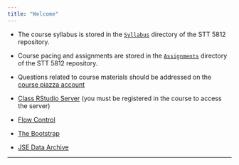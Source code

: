 ```yaml
---
title: "Welcome"
---
```



* The course syllabus is stored in the [`Syllabus`](./Syllabus/STT5812SyllabusSpring2018.html) directory of the STT 5812 repository.

* Course pacing and assignments are stored in the [`Assignments`](./Assignments/STT5812AssignmentsSpring2018.html) directory of the STT 5812 repository.

* Questions related to course materials should be addressed on the [course piazza account](https://piazza.com/appstate/spring2018/stt5812)

* [Class RStudio Server](https://mathr.math.appstate.edu) (you must be registered in the course to access the server)

* [Flow Control](../STT3851ClassRepo/Rmarkdown/FlowControl.html)

* [The Bootstrap](../STT3851ClassRepo/Rmarkdown/TheBootstrap.html)

* [JSE Data Archive](http://www.amstat.org/publications/jse/jse_data_archive.htm)


* * *
